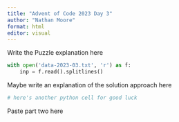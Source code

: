```yaml
---
title: "Advent of Code 2023 Day 3"
author: "Nathan Moore"
format: html
editor: visual
---
```


Write the Puzzle explanation here

```python

with open('data-2023-03.txt', 'r') as f:
    inp = f.read().splitlines()

```

Maybe write an explanation of the solution approach here

```python
# here's another python cell for good luck

```

Paste part two here
